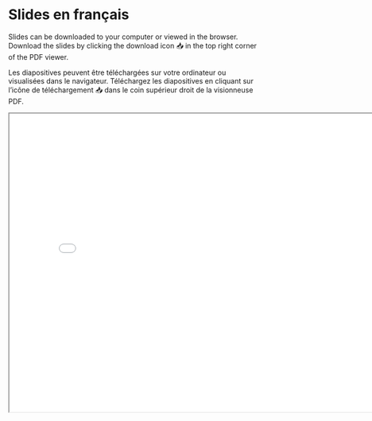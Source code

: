 # Slides en français

::: callout-tip
Slides can be downloaded to your computer or viewed in the browser. Download the slides by clicking the download icon 📥 in the top right corner of the PDF viewer.

Les diapositives peuvent être téléchargées sur votre ordinateur ou visualisées dans le navigateur. Téléchargez les diapositives en cliquant sur l'icône de téléchargement 📥 dans le coin supérieur droit de la visionneuse PDF.
:::

<iframe src="lesson-materials/part-1/french-slides.pdf" width="800" height="600">

</iframe>
